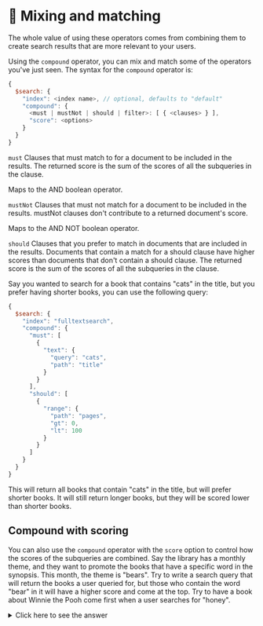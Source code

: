 # 📘 Mixing and matching

The whole value of using these operators comes from combining them to create search results that are more relevant to your users.

Using the `compound` operator, you can mix and match some of the operators you've just seen. The syntax for the `compound` operator is:

```js
{
  $search: {
    "index": <index name>, // optional, defaults to "default"
    "compound": {
      <must | mustNot | should | filter>: [ { <clauses> } ],
      "score": <options>
    }
  }
}
```

`must`
Clauses that must match to for a document to be included in the results. The returned score is the sum of the scores of all the subqueries in the clause.

Maps to the AND boolean operator.

`mustNot`
Clauses that must not match for a document to be included in the results. mustNot clauses don't contribute to a returned document's score.

Maps to the AND NOT boolean operator.

`should`
Clauses that you prefer to match in documents that are included in the results. Documents that contain a match for a should clause have higher scores than documents that don't contain a should clause. The returned score is the sum of the scores of all the subqueries in the clause.

Say you wanted to search for a book that contains "cats" in the title, but you prefer having shorter books, you can use the following query:

```js
{
  $search: {
    "index": "fulltextsearch",
    "compound": {
      "must": [
        {
          "text": {
            "query": "cats",
            "path": "title"
          }
        }
      ],
      "should": [
        {
          "range": {
            "path": "pages",
            "gt": 0,
            "lt": 100
          }
        }
      ]
    }
  }
}
```

This will return all books that contain "cats" in the title, but will prefer shorter books. It will still return longer books, but they will be scored lower than shorter books.

## Compound with scoring

You can also use the `compound` operator with the `score` option to control how the scores of the subqueries are combined. Say the library has a monthly theme, and they want to promote the books that have a specific word in the synopsis. This month, the theme is "bears". Try to write a search query that will return the books a user queried for, but those who contain the word "bear" in it will have a higher score and come at the top. Try to have a book about Winnie the Pooh come first when a user searches for "honey".

<details>
  <summary>Click here to see the answer</summary>
  <div>

```js
{
    "index": "fulltextsearch",
    "compound": {
      "must": [
        {
          "text": {
            "query": "honey",
            "path": ["title", "author.name", "synopsis"]
          }
        }
      ],
      "should": [
        {
          "text": {
            "query": "bear",
            "path": "synopsis",
            "score": {
              "boost": { value: 10 }
						}
          }
        }
      ]
    }
  }
```

  </div>
</details>